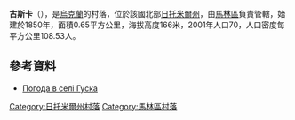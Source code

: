 {{coord|50|54|43|N|29|18|26|E|scale:30000|display=title}}

'''古斯卡'''（{{lang-uk|Гуска}}），是[[烏克蘭|烏克蘭]]的村落，位於該國北部[[日托米爾州|日托米爾州]]，由[[馬林區|馬林區]]負責管轄，始建於1850年，面積0.65平方公里，海拔高度166米，2001年人口70，人口密度每平方公里108.53人。

==參考資料==
* [http://weather.in.ua/ua/zhitomirskaja/6231 Погода в селі Гуска] {{Wayback|url=http://weather.in.ua/ua/zhitomirskaja/6231 |date=20160305084757 }}

{{DEFAULTSORT:Гуска (Малинський район)}}
[[Category:日托米爾州村落|Category:日托米爾州村落]]
[[Category:馬林區村落|Category:馬林區村落]]


{{Zhytomyr-geo-stub}}